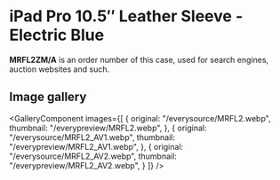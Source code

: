 
# iPad Pro 10.5″ Leather Sleeve - Electric Blue

<Callout type='info' emoji='👉🏻'>**MRFL2ZM/A** is an order number of this case, used for search engines, auction websites and such.</Callout>

## Image gallery

<GalleryComponent
    images={[
      {
        original: "/everysource/MRFL2.webp",
        thumbnail: "/everypreview/MRFL2.webp",
      },
      {
        original: "/everysource/MRFL2_AV1.webp",
        thumbnail: "/everypreview/MRFL2_AV1.webp",
      },
      {
        original: "/everysource/MRFL2_AV2.webp",
        thumbnail: "/everypreview/MRFL2_AV2.webp",
      }
    ]}
  />
